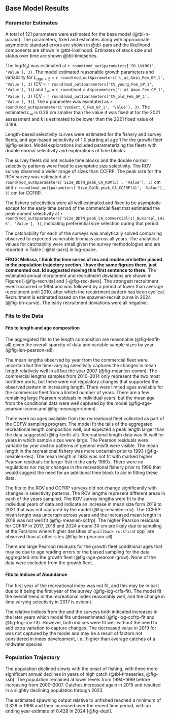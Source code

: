 ## Base Model Results {#sec-base-results}

### Parameter Estimates

A total of 121 parameters were estimated for the base model (@tbl-n-param). The parameters, fixed and estimates along with approximate asymptotic standard errors are shown in @tbl-pars and the likelihood components are shown in @tbl-likelihood. Estimates of stock size and status over time are shown  @tbl-timeseries. 

The log($R_0$) was estimated at `r round(mod_out$parameters['SR_LN(R0)', 'Value'], 3)`. The model estimated reasonable growth parameters and variability for 
$L_{age=2}$ = `r round(mod_out$parameters['L_at_Amin_Fem_GP_1', 'Value'], 3)` 
(CV = `r round(mod_out$parameters['CV_young_Fem_GP_1', 'Value'], 3)`) and 
$L_{\infty}$ = `r round(mod_out$parameters['L_at_Amax_Fem_GP_1', 'Value'], 3)` 
(CV = `r round(mod_out$parameters['CV_old_Fem_GP_1', 'Value'], 3)`).  The $k$ parameter was esimtated as 
`r round(mod_out$parameters['VonBert_K_Fem_GP_1', 'Value'], 3)`. The estimated $L_{\infty}$ is 0.29 cm smaller than the value it was fixed at for the 2021 assessment and $k$ is estimated to be lower than the 2021 fixed value of 0.199.

Length-based selectivity curves were estimated for the fishery and survey fleets, and age-based selectivity of 1.0 starting at age 1 for the growth fleet (@fig-selex). Model explorations included parameterizing the fleets with double normal selectivity and explorations of time blocks. 

The survey fleets did not include time blocks and the double normal selectivity patterns were fixed to asymptotic size selectivity.  The ROV survey observed a wider range of sizes than CCFRP.  The peak size for the ROV survey was estimated at
`r round(mod_out$parameters['Size_DblN_peak_CA_ROV(5)', 'Value'], 3)` cm and 
`r round(mod_out$parameters['Size_DblN_peak_CA_CCFRP(4)', 'Value'], 3)` cm for CCFRP.

The fishery selectivities were all well estimated and fixed to be asymptotic except for the early time period of the commercial fleet that estimated the peak domed selectivity at `r round(mod_out$parameters['Size_DblN_peak_CA_Commercial(1)_BLK1repl_1916', 'Value'], 3)`, indicating preferential size selection during that period.

The catchability for each of the surveys was analytically solved comparing observed to expected vulnerable biomass across all years. The analytical values for catchability were small given the survey methodologies and are reported in Table [-@tbl-pars] in log-space.

**FROG: Melissa, I think the time series of rec and recdev are better placed in the population trajectory section. I have the same figrues there, just commented out. Id suggested moving this first sentence to there.** 
The estimated annual recruitment and recruitment deviations are shown in  Figures [-@fig-recruits] and [-@fig-rec-devs].  The strongest recruitment event occurred in 1994 and was followed by a period of lower than average recruitment until 2010, after which the recuirtment pattern has been cyclical. Recruitment is estimated based on the spawner-recruit curve in 2024 (@fig-bh-curve). The early recruitment deviations were all negative.

### Fits to the Data

#### Fits to length and age composition

The aggregated fits to the length composition are reasonable (@fig-lenfit-all) given the overall sparcity of data and variable sample sizes by year (@fig-len-pearson-all).


The mean lengths observed by year from the commercial fleet were uncertain but the time-varying selectivity captures the changes in mean length relatively well in all but the year 2007 (@fig-meanlen-comm). The commercial lengths samples from 2010--2014 only represent the two most northern ports, but there were not regulatory changes that supported the observed pattern in increasing length. There were limited ages available for the commercial fleet from a limited number of years. There are a few remaining large Pearson residuals in individual years, but the mean age from the conditional data were well captured by the model (@fig-age-pearson-comm and @fig-meanage-comm).

There were no ages available from the recreational fleet collected as part of the CDFW \gls{crfs} sampling program. The model fit the tails of the aggregated recreational length composition well, but expected a peak length larger than the data suggested (@fig-lenfit-all).  Recreational length data was fit well for years in which sample sizes were large. The Pearson residuals were variable by year and no patterns of general misfit were visible. The mean length in the recreational fishery was more uncertain prior to 1993 (@fig-meanlen-rec).  The mean length in 1983 was not fit with marked higher Pearson residuals for larger fish in the early 1980s.  There were no regulations nor major changes in the recreational fishery prior to 1999 that would suggest the need for an additional time block to aid in fitting these data. 


The fits to the ROV and CCFRP surveys did not change significantly with changes in selectivity patterns. The ROV lengths represent different areas in each of the years sampled. The ROV survey lengths were fit to the individual years of data and indicate an increase in mean size form 2019 to 2021 that was not captured by the model (@fig-meanlen-rov). The CCFRP mean length was uncertain across years and the increased mean length in 2019 was not well fit (@fig-meanlen-ccfrp). The higher Pearson residuals for CCFRP in 2017, 2018 and 2024 around 30 cm are likely due to sampling at the Farallons where higher densities of `quillback rockfish`r spp` are observed than at other sites (@fig-len-pearson-all).

There are large Pearson residuals for the growth fleet conditional ages that may be due to age reading errors or the biased sampling for the data aggregated into the growth fleet (@fig-age-pearson-grow). None of the data were excluded from the growth fleet.

#### Fits to Indices of Abundance

The first year of the recreational index was not fit, and this may be in part due to it being the first year of the survey (@fig-log-crfs-fit). The model fit the overall trend in the recreational index reasonably well, and the change in time varying selectivity in 2017 is evident.

The relative indices from the \gls{s-ccfrp} and the \gls{rov} surveys both indicated increases in the later years which model fits underestimated (@fig-log-ccfrp-fit and @fig-log-rov-fit). However, both indices were fit well without the need to add extra variation to capture changes.  The decreased value in 2019 for \gls{s-ccfrp} was not captured by the model and may be a result of factors not considered in index development, i.e., higher than average catches of a midwater species.

### Population Trajectory

The population declined slowly with the onset of fishing, with three more significant annual declines in years of high catch (@tbl-timeseries,  @fig-ssb). The population remained at lower levels from 1994--1999 before increasing from 2000--2007. Catches increased again in 2015 and resulted in a slightly declining population through 2023.  

The estimated spawning output relative to unfished reached a minimum of 0.328 in 1998 and then increased over the recent time period, with an ending year estimate of 0.428 in 2024 [@fig-depl].

<!-- Time-series of total biomass, summary biomass, and spawning biomass (and/or spawning output), depletion relative to B0, recruitment and fishing mortality (1-SPR) (or exploitation rate estimates if fishing mortality not available) (table and figures).  -->

